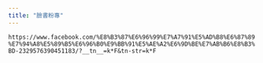 ```yaml
---
title: "臉書粉專"
---
```


`https://www.facebook.com/%E8%B3%87%E6%96%99%E7%A7%91%E5%AD%B8%E6%87%89%E7%94%A8%E5%89%B5%E6%96%B0%E9%BB%91%E5%AE%A2%E6%9D%BE%E7%AB%B6%E8%B3%BD-2329576390451183/?__tn__=k*F&tn-str=k*F`